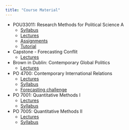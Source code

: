 ```yaml
---
title: "Course Material"
---
```



- POU33011: Research Methods for Political Science A
     - [Syllabus](POU33011_syllabus.html)
     - [Lectures](POU33011_lectures.html)
     - [Assignments](POU33011_assignments.html)
     - [Tutorial](https://andrsalvi.github.io/research-methods/)
     
- Capstone - Forecasting Conflit
     - [Lectures](capstone_lectures.html)        

- Brown in Dublin: Contemporary Global Politics
     - [Lectures](brownInDublin_lectures.html)

- PO 4700: Contemporary International Relations
     - [Lectures](PO4700_lectures.html)
     - [Syllabus](PO4700/PO4700_syllabus.pdf)
     - [Forecasting challenge](https://docs.google.com/forms/d/e/1FAIpQLSfeq3e0QvCBG6wYMcdgn2KgoK72fHO2wFAtRQpbEKeCSDQG5Q/viewform?c=0&w=1)

- PO 7001: Quantitative Methods I
     - [Lectures](https://www.dropbox.com/sh/ln7sv59w0otclgn/AAAxgmKIbh908xJRGF5ZVO5Va?dl=0)
     - [Syllabus](PO7001/PO7001_Syllabus_Chadefaux.pdf)

- PO 7005: Quantitative Methods II
     - [Lectures](https://www.dropbox.com/sh/rd0mfeqghnh8yya/AAAShmBIYGjOTxRGjGZesvgha?dl=0)
     - [Syllabus](PO7005/Syllabus_PO7005_Chadefaux.pdf)
